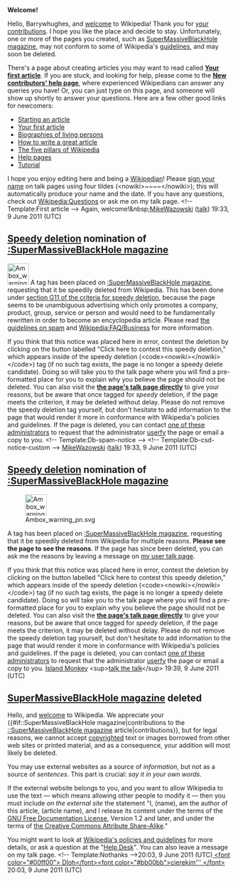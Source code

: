 <article id="32033165" title=User talk:Barrywhughes>
	<talkpage id="32033165" title="User talk:Barrywhughes">


'''Welcome!'''

Hello, Barrywhughes, and [[Wikipedia:Welcome, newcomers|welcome]] to Wikipedia! Thank you for [[Special:Contributions/Barrywhughes|your contributions]]. I hope you like the place and decide to stay. Unfortunately, one or more of the pages you created, such as [[SuperMassiveBlackHole magazine]], may not conform to some of Wikipedia's [[Wikipedia:List of policies|guidelines]], and may soon be deleted. 

There's a page about creating articles you may want to read called '''[[Wikipedia:Your first article|Your first article]]'''. If you are stuck, and looking for help, please come to the '''[[Wikipedia:New contributors' help page|New contributors' help page]]''', where experienced Wikipedians can answer any queries you have! Or, you can just type '''{{t|helpme}}''' on this page, and someone will show up shortly to answer your questions. Here are a few other good links for newcomers:
* [[Wikipedia:Starting an article|Starting an article]]
* [[Wikipedia:Your first article|Your first article]]
* [[Wikipedia:Biographies of living persons|Biographies of living persons]]
* [[Wikipedia:How to write a great article|How to write a great article]]
* [[Wikipedia:Five pillars|The five pillars of Wikipedia]]
* [[Help:Contents|Help pages]]
* [[Wikipedia:Tutorial|Tutorial]]
I hope you enjoy editing here and being a [[Wikipedia:Wikipedians|Wikipedian]]! Please [[Wikipedia:Signatures|sign your name]] on talk pages using four tildes (&lt;nowiki&gt;~~~~&lt;/nowiki&gt;); this will automatically produce your name and the date. If you have any questions, check out [[Wikipedia:Questions]] or ask me on my talk page. &lt;!-- Template:First article --&gt; Again, welcome!&amp;nbsp;[[User:MikeWazowski|MikeWazowski]] ([[User talk:MikeWazowski|talk]]) 19:33, 9 June 2011 (UTC)

==[[Wikipedia:Criteria for speedy deletion|Speedy deletion]] nomination of [[:SuperMassiveBlackHole magazine]]==
[[Image:Ambox warning pn.svg|48px|left|alt=|link=]]
{{Quote box|quote=&lt;p&gt;If this is the first article that you have created, you may want to read [[WP:Your first article|the guide to writing your first article]].&lt;/p&gt;&lt;p&gt;You may want to consider using the [[Wikipedia:Article wizard|Article Wizard]] to help you create articles.&lt;/p&gt;|width=20%|align=right}}
A tag has been placed on [[:SuperMassiveBlackHole magazine]], requesting that it be speedily deleted from Wikipedia. This has been done under [[WP:CSD#G11|section G11 of the criteria for speedy deletion]], because the page seems to be unambiguous advertising which only promotes a company, product, group, service or person and would need to be fundamentally rewritten in order to become an encyclopedia article. Please read [[Wikipedia:Spam|the guidelines on spam]] and [[Wikipedia:FAQ/Business]] for more information. 

If you think that this notice was placed here in error, contest the deletion by clicking on the button labelled &quot;Click here to contest this speedy deletion,&quot; which appears inside of the speedy deletion (&lt;code&gt;&lt;nowiki&gt;{{db-...}}&lt;/nowiki&gt;&lt;/code&gt;) tag (if no such tag exists, the page is no longer a speedy delete candidate). Doing so will take you to the talk page where you will find a pre-formatted place for you to explain why you believe the page should not be deleted. You can also visit the '''[[Talk:SuperMassiveBlackHole magazine|the page's talk page directly]]''' to give your reasons, but be aware that once tagged for ''speedy'' deletion, if the page meets the criterion, it may be deleted without delay. Please do not remove the speedy deletion tag yourself, but don't hesitate to add information to the page that would render it more in conformance with Wikipedia's policies and guidelines. If the page is deleted, you can contact [[:Category:Wikipedia administrators who will provide copies of deleted articles|one of these administrators]] to request that the administrator [[Wikipedia:Userfication#Userfication_of_deleted_content|userfy]] the page or email a copy to you. &lt;!-- Template:Db-spam-notice --&gt; &lt;!-- Template:Db-csd-notice-custom --&gt; [[User:MikeWazowski|MikeWazowski]] ([[User talk:MikeWazowski|talk]]) 19:33, 9 June 2011 (UTC)

==[[Wikipedia:Criteria for speedy deletion|Speedy deletion]] nomination of [[:SuperMassiveBlackHole magazine]]==
[[Image:Ambox warning pn.svg|48px|left|alt=|link=]]

A tag has been placed on [[:SuperMassiveBlackHole magazine]], requesting that it be speedily deleted from Wikipedia for multiple reasons. '''Please see the page to see the reasons'''. If the page has since been deleted, you can ask me the reasons by leaving a message on [[User talk:Island Monkey|my user talk page]]. 

If you think that this notice was placed here in error, contest the deletion by clicking on the button labelled &quot;Click here to contest this speedy deletion,&quot; which appears inside of the speedy deletion (&lt;code&gt;&lt;nowiki&gt;{{db-...}}&lt;/nowiki&gt;&lt;/code&gt;) tag (if no such tag exists, the page is no longer a speedy delete candidate). Doing so will take you to the talk page where you will find a pre-formatted place for you to explain why you believe the page should not be deleted. You can also visit the '''[[Talk:SuperMassiveBlackHole magazine|the page's talk page directly]]''' to give your reasons, but be aware that once tagged for ''speedy'' deletion, if the page meets the criterion, it may be deleted without delay. Please do not remove the speedy deletion tag yourself, but don't hesitate to add information to the page that would render it more in conformance with Wikipedia's policies and guidelines. If the page is deleted, you can contact [[:Category:Wikipedia administrators who will provide copies of deleted articles|one of these administrators]] to request that the administrator [[Wikipedia:Userfication#Userfication_of_deleted_content|userfy]] the page or email a copy to you.  [[User:Island Monkey|Island Monkey]] &lt;sup&gt;[[User talk:Island Monkey|talk the talk]]&lt;/sup&gt; 19:39, 9 June 2011 (UTC)

==[[SuperMassiveBlackHole magazine]] deleted==
Hello, and [[Wikipedia:Introduction|welcome]] to Wikipedia. We appreciate your {{#if::SuperMassiveBlackHole magazine|contributions to the [[::SuperMassiveBlackHole magazine]] article|contributions}}, but for legal reasons, we cannot accept [[Wikipedia:Copyrights|copyrighted]] text or images borrowed from other web sites or printed material, and as a consequence, your addition will most likely be deleted.

You may use external websites as a source of ''information'', but not as a source of ''sentences''. This part is crucial: ''say it in your own words''.

If the external website belongs to you, and you want to allow Wikipedia to use the text — which means allowing other people to modify it — then you must include ''on the external site'' the statement &quot;I, (name), am the author of this article, (article name), and I release its content under the terms of the [http://www.gnu.org/copyleft/fdl.html GNU Free Documentation License], Version 1.2 and later, and under the terms of [http://creativecommons.org/about/licenses/ the Creative Commons Attribute Share-Alike].&quot; 

You might want to look at [[Wikipedia:Policies and guidelines|Wikipedia's policies and guidelines]] for more details, or ask a question at the &quot;[[WP:HD|Help Desk]]&quot;. You can also leave a message on my talk page. &lt;!-- Template:Nothanks --&gt;20:03, 9 June 2011 (UTC)[[User:Dlohcierekim| &lt;font color=&quot;#00ff00&quot;&gt; Dloh&lt;/font&gt;]][[User_talk:Dlohcierekim|&lt;font color=&quot;#bb00bb&quot;&gt;cierekim''' &lt;/font&gt;]] 20:03, 9 June 2011 (UTC)
	</talkpage>
</article>